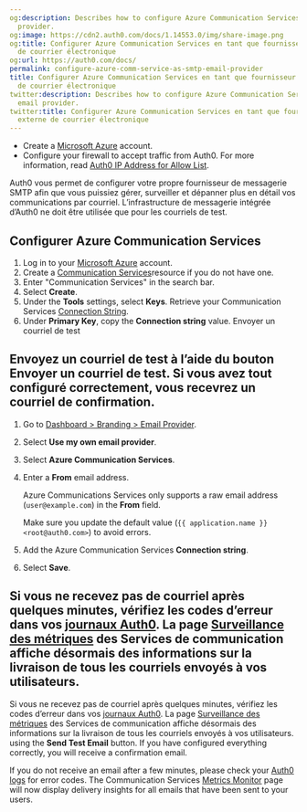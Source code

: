 ```yaml
---
og:description: Describes how to configure Azure Communication Services as an email
  provider.
og:image: https://cdn2.auth0.com/docs/1.14553.0/img/share-image.png
og:title: Configurer Azure Communication Services en tant que fournisseur SMTP externe
  de courrier électronique
og:url: https://auth0.com/docs/
permalink: configure-azure-comm-service-as-smtp-email-provider
title: Configurer Azure Communication Services en tant que fournisseur SMTP externe
  de courrier électronique
twitter:description: Describes how to configure Azure Communication Services as an
  email provider.
twitter:title: Configurer Azure Communication Services en tant que fournisseur SMTP
  externe de courrier électronique
---
```


<Card title="Before you start">

* Create a [Microsoft Azure](https://azure.microsoft.com/) account.
* Configure your firewall to accept traffic from Auth0. For more information, read [Auth0 IP Address for Allow List](/docs/secure/security-guidance/data-security/allowlist).

</Card>

Auth0 vous permet de configurer votre propre fournisseur de messagerie SMTP afin que vous puissiez gérer, surveiller et dépanner plus en détail vos communications par courriel. L’infrastructure de messagerie intégrée d’Auth0 ne doit être utilisée que pour les courriels de test.

## Configurer Azure Communication Services

1. Log in to your [Microsoft Azure](https://azure.microsoft.com/) account.
2. Create a [Communication Services](https://learn.microsoft.com/en-us/azure/communication-services/quickstarts/create-communication-resource?tabs=windows&pivots=platform-azp#create-azure-communication-services-resource)resource if you do not have one.
3. Enter "Communication Services" in the search bar.
4. Select **Create**.
5. Under the **Tools** settings, select **Keys**. Retrieve your Communication Services [Connection String](https://learn.microsoft.com/en-us/azure/communication-services/quickstarts/create-communication-resource?tabs=windows&pivots=platform-azp#create-azure-communication-services-resource).
6. Under **Primary Key**, copy the **Connection string** value.
   Envoyer un courriel de test

## Envoyez un courriel de test à l’aide du bouton **Envoyer un courriel de test**. Si vous avez tout configuré correctement, vous recevrez un courriel de confirmation.

1. Go to [Dashboard > Branding > Email Provider](https://manage.auth0.com/#/branding/email_provider).
2. Select **Use my own email provider**.
3. Select **Azure Communication Services**.
4. Enter a **From** email address.

   <Warning>

   Azure Communications Services only supports a raw email address (`user@example.com`) in the **From** field.

   Make sure you update the default value (`{{ application.name }} <root@auth0.com>`) to avoid errors.

   </Warning>
5. Add the Azure Communication Services **Connection string**.
6. Select **Save**.

## Si vous ne recevez pas de courriel après quelques minutes, vérifiez les codes d’erreur dans vos [journaux Auth0](). La page [Surveillance des métriques]() des Services de communication affiche désormais des informations sur la livraison de tous les courriels envoyés à vos utilisateurs.

Si vous ne recevez pas de courriel après quelques minutes, vérifiez les codes d’erreur dans vos [journaux Auth0](). La page [Surveillance des métriques]() des Services de communication affiche désormais des informations sur la livraison de tous les courriels envoyés à vos utilisateurs. using the **Send Test Email** button. If you have configured everything correctly, you will receive a confirmation email.

If you do not receive an email after a few minutes, please check your [Auth0 logs](https://manage.auth0.com/#/logs) for error codes. The Communication Services [Metrics Monitor](https://learn.microsoft.com/en-us/azure/communication-services/concepts/metrics#chat-api-request-metric-operations) page will now display delivery insights for all emails that have been sent to your users.